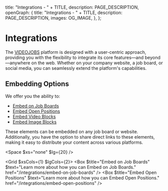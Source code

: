 
  title: "Integrations - " + TITLE,
  description: PAGE_DESCRIPTION,
  openGraph: {
    title: "Integrations - " + TITLE,
    description: PAGE_DESCRIPTION,
    images: OG_IMAGE,
  },
};

# Integrations 
The [VIDEOJOBS](https://www.videojobs.io) platform is designed with a user-centric approach, providing you with the flexibility to integrate its core features—and beyond—anywhere on the web. Whether on your company website, a job board, or social media, you can seamlessly extend the platform's capabilities.

## Embedding Options
We offer you the ability to:

- [Embed on Job Boards](/integrations/embed-on-job-boards)
- [Embed Open Positions](/integrations/embed-open-positions)
- [Embed Video Blocks](/integrations/embed-video-blocks)
- [Embed Image Blocks](/integrations/embed-image-blocks)

These elements can be embedded on any job board or website. Additionally, you have the option to share direct links to these elements, making it easy to distribute your content across various platforms.

<Space $xs="none" $lg={20} />

<Grid $xsCols={1} $lgCols={2}>
  <Box $title="Embed on Job Boards" $text="Learn more about how you can Embed on Job Boards." href="/integrations/embed-on-job-boards" />
  <Box $title="Embed Open Positions" $text="Learn more about how you can Embed Open Positions." href="/integrations/embed-open-positions" />
</Grid>

